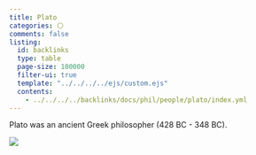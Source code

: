 ```yaml
---
title: Plato
categories: ⚪
comments: false
listing:
  id: backlinks
  type: table
  page-size: 100000
  filter-ui: true
  template: "../../../../ejs/custom.ejs"
  contents:
    - ../../../../backlinks/docs/phil/people/plato/index.yml
---
```


Plato was an ancient Greek philosopher (428 BC - 348 BC).

![](/images/headshots/plato.jpeg)
